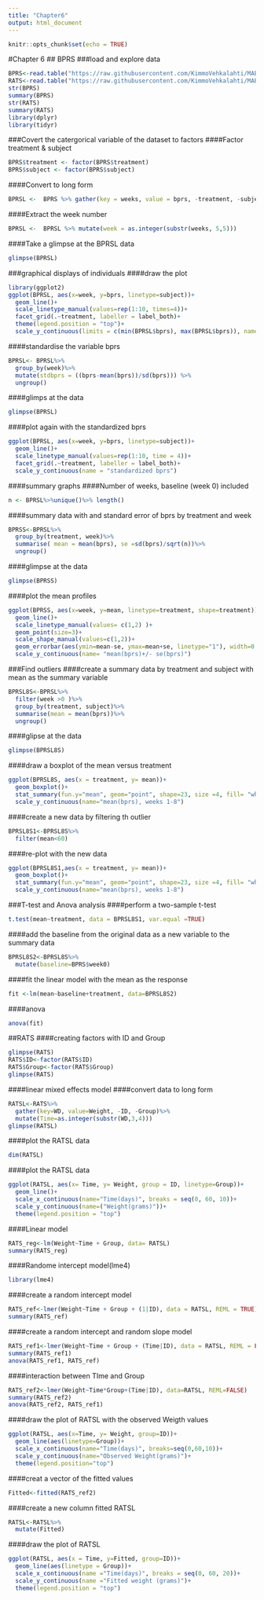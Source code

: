 ```yaml
---
title: "Chapter6"
output: html_document
---
```


```r
knitr::opts_chunk$set(echo = TRUE)
```
#Chapter 6
## BPRS
###load and explore data
```r
BPRS<-read.table("https://raw.githubusercontent.com/KimmoVehkalahti/MABS/master/Examples/data/BPRS.txt", sep="", header=TRUE)
RATS<-read.table("https://raw.githubusercontent.com/KimmoVehkalahti/MABS/master/Examples/data/rats.txt", sep="\t", header=T)
str(BPRS)
summary(BPRS)
str(RATS)
summary(RATS)
library(dplyr)
library(tidyr)
```

###Covert the catergorical variable of the dataset to factors
####Factor treatment & subject
```r
BPRS$treatment <- factor(BPRS$treatment)
BPRS$subject <- factor(BPRS$subject)
```
####Convert to long form
```r
BPRSL <-  BPRS %>% gather(key = weeks, value = bprs, -treatment, -subject)
```

####Extract the week number
```r
BPRSL <-  BPRSL %>% mutate(week = as.integer(substr(weeks, 5,5)))
```

####Take a glimpse at the BPRSL data
```r
glimpse(BPRSL)
```

###graphical displays of individuals
####draw the plot
```r
library(ggplot2)
ggplot(BPRSL, aes(x=week, y=bprs, linetype=subject))+
  geom_line()+
  scale_linetype_manual(values=rep(1:10, times=4))+
  facet_grid(.~treatment, labeller = label_both)+
  theme(legend.position = "top")+
  scale_y_continuous(limits = c(min(BPRSL$bprs), max(BPRSL$bprs)), name=("BPRS"))
```
####standardise the variable bprs
```r
BPRSL<- BPRSL%>%
  group_by(week)%>%
  mutate(stdbprs = ((bprs-mean(bprs))/sd(bprs))) %>%
  ungroup()
```
####glimps at the data
```r
glimpse(BPRSL)
```
####plot again with the standardized bprs
```r
ggplot(BPRSL, aes(x=week, y=bprs, linetype=subject))+
  geom_line()+
  scale_linetype_manual(values=rep(1:10, time = 4))+
  facet_grid(.~treatment, labeller = label_both)+
  scale_y_continuous(name = "standardized bprs")
```

####summary graphs
####Number of weeks, baseline (week 0) included
```r
n <- BPRSL%>%unique()%>% length()
```
####summary data with and standard error of bprs by treatment and week
```r
BPRSS<-BPRSL%>%
  group_by(treatment, week)%>%
  summarise( mean = mean(bprs), se =sd(bprs)/sqrt(n))%>%
  ungroup()
```
####glimpse at the data
```r
glimpse(BPRSS)
```
####plot the mean profiles
```r
ggplot(BPRSS, aes(x=week, y=mean, linetype=treatment, shape=treatment))+
  geom_line()+
  scale_linetype_manual(values= c(1,2) )+
  geom_point(size=3)+
  scale_shape_manual(values=c(1,2))+
  geom_errorbar(aes(ymin=mean-se, ymax=mean+se, linetype="1"), width=0.3)+
  scale_y_continuous(name= "mean(bprs)+/- se(bprs)")
```

###Find outliers
####create a summary data by treatment and subject with mean as the summary variable
```r
BPRSL8S<-BPRSL%>%
  filter(week >0 )%>%
  group_by(treatment, subject)%>%
  summarise(mean = mean(bprs))%>%
  ungroup()
```
####glipse at the data
```r
glimpse(BPRSL8S)
```

####draw a boxplot of the mean versus treatment
```r
ggplot(BPRSL8S, aes(x = treatment, y= mean))+
  geom_boxplot()+
  stat_summary(fun.y="mean", geom="point", shape=23, size =4, fill= "white")+
  scale_y_continuous(name="mean(bprs), weeks 1-8")
```
####create a new data by filtering th outlier
```r
BPRSL8S1<-BPRSL8S%>%
  filter(mean<60)
```
####re-plot with the new data
```r
ggplot(BPRSL8S1,aes(x = treatment, y= mean))+
  geom_boxplot()+
  stat_summary(fun.y="mean", geom="point", shape=23, size =4, fill= "white")+
  scale_y_continuous(name="mean(bprs), weeks 1-8")
```


###T-test and Anova analysis
####perform a two-sample t-test
```r
t.test(mean~treatment, data = BPRSL8S1, var.equal =TRUE)
```
####add the baseline from the original data as a new variable to the summary data
```r
BPRSL8S2<-BPRSL8S%>%
  mutate(baseline=BPRS$week0)
```
####fit the linear model with the mean as the response
```r
fit <-lm(mean~baseline+treatment, data=BPRSL8S2)
```
####anova
```r
anova(fit)
```
##RATS
####creating factors with ID and Group
```r
glimpse(RATS)
RATS$ID<-factor(RATS$ID)
RATS$Group<-factor(RATS$Group)
glimpse(RATS)
```
####linear mixed effects model
####convert data to long form
```r
RATSL<-RATS%>%
  gather(key=WD, value=Weight, -ID, -Group)%>%
  mutate(Time=as.integer(substr(WD,3,4)))
glimpse(RATSL)
```
####plot the RATSL data
```r
dim(RATSL)
```
####plot the RATSL data
```r
ggplot(RATSL, aes(x= Time, y= Weight, group = ID, linetype=Group))+
  geom_line()+
  scale_x_continuous(name="Time(days)", breaks = seq(0, 60, 10))+
  scale_y_continuous(name=("Weight(grams)"))+
  theme(legend.position = "top")
```
####Linear model
```r
RATS_reg<-lm(Weight~Time + Group, data= RATSL)
summary(RATS_reg)
```
####Randome intercept model(lme4)
```r
library(lme4)
```
####create a random intercept model
```r
RATS_ref<-lmer(Weight~Time + Group + (1|ID), data = RATSL, REML = TRUE)
summary(RATS_ref)
```
####create a random intercept and random slope model 
```r
RATS_ref1<-lmer(Weight~Time + Group + (Time|ID), data = RATSL, REML = FALSE)
summary(RATS_ref1)
anova(RATS_ref1, RATS_ref)
```
####interaction between TIme and Group
```r
RATS_ref2<-lmer(Weight~Time*Group+(Time|ID), data=RATSL, REML=FALSE)
summary(RATS_ref2)
anova(RATS_ref2, RATS_ref1)
```
####draw the plot of RATSL with the observed Weigth values
```r
ggplot(RATSL, aes(x=Time, y= Weight, group=ID))+
  geom_line(aes(linetype=Group))+
  scale_x_continuous(name="Time(days)", breaks=seq(0,60,10))+
  scale_y_continuous(name="Observed Weight(grams)")+
  theme(legend.position="top")
```
####creat a vector of the fitted values
```r
Fitted<-fitted(RATS_ref2)
```
####create a new column fitted RATSL
```r
RATSL<-RATSL%>%
  mutate(Fitted)
```
####draw the plot of RATSL
```r
ggplot(RATSL, aes(x = Time, y=Fitted, group=ID))+
  geom_line(aes(linetype = Group))+
  scale_x_continuous(name ="Time(days)", breaks = seq(0, 60, 20))+
  scale_y_continuous(name ="Fitted weight (grams)")+
  theme(legend.position = "top")
```

